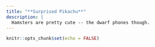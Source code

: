 ```yaml
---
title: "**Surprised Pikachu**"
description: |
  Hamsters are pretty cute -- the dwarf phones though. 
---
```


```r
knitr::opts_chunk$set(echo = FALSE)
```

